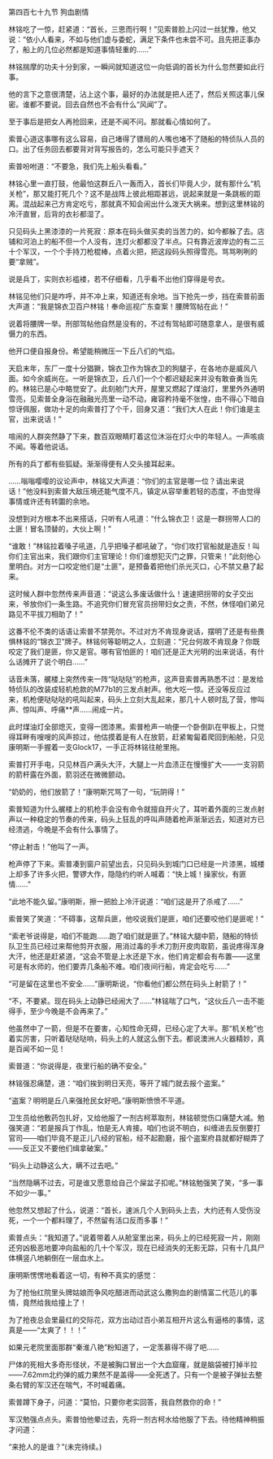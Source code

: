 

第四百七十九节 狗血剧情

林铭吃了一惊，赶紧道：“首长，三思而行啊！”见索普脸上闪过一丝犹豫，他又说：“依小人看来，不如与他们虚与委蛇，满足下条件也未尝不可。且先把正事办了，船上的几位必然都是知道事情轻重的……”

林铭揣摩的功夫十分到家，一瞬间就知道这位一向低调的首长为什么忽然要如此行事。

他的言下之意很清楚，沾上这个事，最好的办法就是把人还了，然后关照这事儿保密。谁都不要说。回去自然也不会有什么“风闻”了。

至于事后是把女人再抢回来，还是不闻不问。那就看心情如何了。

索普心道这事哪有这么容易，自己堵得了镖局的人嘴也堵不了随船的特侦队人员的口。出了任务回去都要背对背写报告的，怎么可能只手遮天？

索普吩咐道：“不要急，我们先上船头看看。”

林铭心里一直打鼓，他最怕这群丘八一轰而入，首长们毕竟人少，就有那什么“机关枪”，那又能打死几个？这不是战阵上彼此相距甚远，说起来就是一条跳板的距离。混战起来己方肯定吃亏，那就真不知会闹出什么泼天大祸来。想到这里林铭的冷汗直冒，后背的衣衫都湿了。

只见码头上黑漆漆的一片死寂：原本在码头做买卖的当苦力的，如今都躲了去。店铺和河泊上的船不但一个人没有，连灯火都都没了半点。只有靠近波岸边的有二三十个军汉，一个个手持刀枪棍棒，点着火把，把这段码头照得雪亮。骂骂咧咧的要“拿贼”。

说是兵丁，实则衣衫褴褛，若不仔细看，几乎看不出他们穿得是号衣。

林铭见他们只是咋呼，并不冲上来，知道还有余地。当下抢先一步，挡在索普前面大声道：“我是锦衣卫百户林铭！奉命巡视广东查案！腰牌驾帖在此！”

说着将腰牌一举。刑部驾帖他自然是没有的，不过有驾帖即可随意拿人，是很有威慑力的东西。

他开口便自报身份。希望能稍微压一下丘八们的气焰。

天启末年，东厂一度十分猖獗，锦衣卫作为锦衣卫的狗腿子，在各地亦是威风八面。如今余威尚在。一听是锦衣卫，丘八们一个个都迟疑起来并没有敢奋勇当先的。林铭已是心中略觉安了。此刻舱门大开，屋里又燃起了煤油灯，里里外外通明雪亮，见索普全身浴在融融光亮里一动不动，雍容矜持毫不张惶，由不得心下暗自惊讶佩服，做功十足的向索普打了个千，回身又道：“我们大人在此！你们谁是主官，出来说话！”

喧闹的人群突然静了下来，数百双眼睛盯着这位沐浴在灯火中的年轻人。一声咳痰不闻。等着他说话。

所有的兵丁都有些狐疑。渐渐得便有人交头接耳起来。

……嗡嗡嘤嘤的议论声中，林铭又大声道：“你们的主官是哪一位？请出来说话！”他没料到索普大敌压境还能气度不凡，镇定从容举重若轻的态度，不由觉得事情或许还有转圜的余地。

没想到对方根本不出来搭话，只听有人吼道：“什么锦衣卫！这是一群拐带人口的土匪！冒名顶替的，大伙上啊！”

“谁敢！”林铭拉着嗓子吼道，几乎把嗓子都吼破了，“你们攻打官船就是造反！叫你们主官出来，我们跟你们主官理论！你们谁想犯灭门之罪，只管来！”此刻他心里明白。对方一口咬定他们是“土匪”，是预备着把他们杀光灭口，心不禁又悬了起来。

这时候人群中忽然传来声音道：“说这么多废话做什么！速速把拐带的女子交出来，爷放你们一条生路。不追究你们冒充官员拐带妇女之责，不然，休怪咱们弟兄路见不平拔刀相助了！”

这番不伦不类的话语让索普不禁莞尔。不过对方不肯现身说话，摆明了还是有些畏惧林铭的“锦衣卫”牌子。林铭何等聪明之人，立刻道：“兄台何故不肯现身？你既咬定了我们是匪，你又是官。哪有官怕匪的！咱们还是正大光明的出来说话，有什么话摊开了说个明白……”

话音未落，艉楼上突然传来一阵“哒哒哒”的枪声，这声音索普再熟悉不过：是发给特侦队的改装成轻机枪款的M77b1的三发点射声。他大吃一惊。还没等反应过来，机枪便哒哒哒的吼叫起来，码头上立刻大乱起来，那几十人顿时乱了营，惨叫声、惊叫声、呼痛**声……闹成一片。

此时煤油灯全部熄灭，变得一团漆黑。索普枪声一响便一个卧倒趴在甲板上，只觉得耳畔有嗖嗖的风声掠过，他估摸着是有人在放箭，赶紧匍匐着爬回到船舱，只见康明斯一手握着一支Glock17，一手正将林铭往舱里拖。

索普打开手电，只见林百户满头大汗，大腿上一片血渍正在慢慢扩大――一支羽箭的箭杆露在外面，箭羽还在微微颤动。

“奶奶的，他们放箭了！”康明斯咒骂了一句，“玩阴得！”

索普知道为什么艉楼上的机枪手会没有命令就擅自开火了，耳听着外面的三发点射声以一种稳定的节奏的传来，码头上狂乱的呼叫声随着枪声渐渐远去，知道对方已经溃逃，今晚是不会有什么事情了。

“停止射击！”他叫了一声。

枪声停了下来。索普凑到窗户前望出去，只见码头到城门口已经是一片漆黑，城楼上却多了许多火把，警锣大作，隐隐约约听人喊着：“快上城！操家伙，有匪情……”

“此地不能久留。”康明斯，擦一把脸上冷汗说道：“咱们这是开了杀戒了……”

索普笑了笑道：“不碍事，这帮兵匪，他咬说我们是匪，咱们还要咬他们是匪呢！”

“索老爷说得是，咱们不能跑……跑了咱们就是匪了。”林铭大腿中箭，随船的特侦队卫生员已经过来帮他剪开衣服，用消过毒的手术刀割开皮肉取箭，虽说疼得浑身大汗，他还是赶紧道，“这会不管是上水还是下水，他们肯定都会有布置――这里可是有水师的，他们要弄几条船不难。咱们夜间行船，肯定会吃亏……”

“可是留在这里也不安全……”康明斯说，“你看他们都公然在码头上射箭了！”

“不，不要紧。现在码头上动静已经闹大了……”林铭喘了口气，“这伙丘八一击不能得手，至少今晚是不会再来了。”

他虽然中了一箭，但是不在要害，心知性命无碍，已经心定了大半。那“机关枪”也着实厉害，只听着哒哒哒响，码头上的人就这么倒下去。都说澳洲人火器精妙，真是百闻不如一见！

索普道：“你说得是，夜里行船的确不安全。”

林铭强忍痛楚，道：“咱们挨到明日天亮，等开了城门就去报个盗案。”

“盗案？明明是丘八来强抢民女好吧。”康明斯愤愤不平道。

卫生员给他敷药包扎好，又给他服了一剂古柯萃取剂，林铭顿觉伤口痛楚大减。勉强笑道：“若是报兵丁作乱，怕是无人肯接。咱们也说不明白，纠缠进去反倒要打官司――咱们毕竟不是正儿八经的官船，经不起勘磨，报个盗案府县就都好糊弄了――反正又不要他们缉拿破案。”

“码头上动静这么大，瞒不过去吧。”

“当然隐瞒不过去，可是谁又愿意给自己个屎盆子扣呢。”林铭勉强笑了笑，“多一事不如少一事。”

他忽然又想起了什么，说道：“首长，速派几个人到码头上去，大约还有人受伤没死，一个一个都料理了，不然留有活口反而多事！”

索普点头：“我知道了。”说着带着人从舱室里出来，码头上的已经死寂一片，刚刚还穷凶极恶地要冲向盐船的几十个军汉，现在已经消失的无影无踪，只有十几具尸体横竖八地躺倒在一层血水上。

康明斯愣愣地看着这一切，有种不真实的感觉：

为了抢怡红院里头牌姑娘而争风吃醋进而动武这么撒狗血的剧情富二代范儿的事情，竟然给我给撞上了！

为了抢夜总会里最红的交际花，双方出动过百小弟互相开片这么有逼格的事情，这真是――“太爽了！！！”

如果元老院里面那群“秦淮八艳”粉知道了，一定羡慕得不得了吧……

尸体的死相大多奇形怪状，不是被胸口冒出一个大血窟窿，就是脑袋被打掉半拉――7.62mm北约弹的威力果然不是盖得――全死透了。只有一个是被子弹扯去整条右臂的军汉还在喘气，不时喊着痛。

索普蹲下身子，问道：“莫怕，只要你老实回答，我自然救你的命！”

军汉勉强点点头。索普怕他晕过去，先将一剂古柯水给他服了下去。待他精神稍振才问道：

“来抢人的是谁？”(未完待续。)

